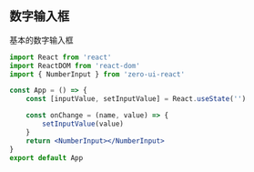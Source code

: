 ## 数字输入框

基本的数字输入框

```jsx
import React from 'react'
import ReactDOM from 'react-dom'
import { NumberInput } from 'zero-ui-react'

const App = () => {
    const [inputValue, setInputValue] = React.useState('')

    const onChange = (name, value) => {
        setInputValue(value)
    }
    return <NumberInput></NumberInput>
}
export default App
```
